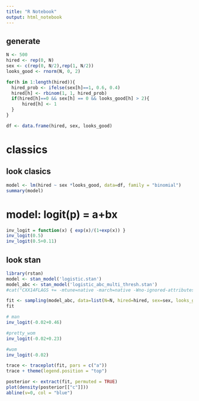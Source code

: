 ```yaml
---
title: "R Notebook"
output: html_notebook
---
```


## generate
```r
N <- 500
hired <- rep(0, N)
sex <- c(rep(0, N/2),rep(1, N/2))
looks_good <- rnorm(N, 0, 2)

for(h in 1:length(hired)){
  hired_prob <- ifelse(sex[h]==1, 0.6, 0.4)
  hired[h] <- rbinom(1, 1, hired_prob)
  if(hired[h]==0 && sex[h] == 0 && looks_good[h] > 2){
      hired[h] <- 1
  }
}

df <- data.frame(hired, sex, looks_good)

```


# classics

## look clasics

```r
model <- lm(hired ~ sex *looks_good, data=df, family = "binomial")
summary(model)

```



# model: logit(p) = a+bx
```r
inv_logit = function(x) { exp(x)/(1+exp(x)) }
inv_logit(0.5)
inv_logit(0.5+0.11)

```


## look stan
```r
library(rstan)
model <- stan_model('logistic.stan')
model_abc <- stan_model('logistic_abc_multi_thresh.stan')
#cat("CXX14FLAGS += -mtune=native -march=native -Wno-ignored-attributes -Wno-deprecated-declarations", file = "~/.R/Makevars.win")

```

```r
fit <- sampling(model_abc, data=list(N=N, hired=hired, sex=sex, looks_good=looks_good), cores = 4, chains = 1, iter = 1000)
fit
```

```r
# man
inv_logit(-0.02+0.46)

#pretty_wom
inv_logit(-0.02+0.23)

#wom
inv_logit(-0.02)

```


```r
trace <- traceplot(fit, pars = c("a"))
trace + theme(legend.position = "top")
```


```r
posterior <- extract(fit, permuted = TRUE)
plot(density(posterior[["c"]]))
abline(v=0, col = "blue")
```




